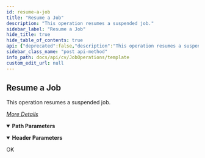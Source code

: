 ```yaml
---
id: resume-a-job
title: "Resume a Job"
description: "This operation resumes a suspended job."
sidebar_label: "Resume a Job"
hide_title: true
hide_table_of_contents: true
api: {"deprecated":false,"description":"This operation resumes a suspended job.\n\n[_More Details_](http://documentation.commvault.com/commvault/v11/article?p=features/rest_api/operations/post_job_resume.htm)\n","operationId":"Resume a Job","parameters":[{"description":"","in":"header","name":"Authtoken","required":true,"schema":{"example":"{{TOKEN}}","type":"string"}},{"description":"","in":"path","name":"jobId","required":true,"schema":{"type":"string"}}],"tags":["Job Operations"],"responses":{"200":{"description":"OK"}},"method":"post","path":"/Job/{jobId}/action/resume","servers":[{"url":"http://{hostname}/webconsole/api","variables":{"hostname":{"default":"localhost","description":"Webconsole"}}}],"info":{"title":"Template","contact":{},"version":"1.0","description":"Template"},"postman":{"name":"Resume a Job","description":{"content":"This operation resumes a suspended job.\n\n[_More Details_](http://documentation.commvault.com/commvault/v11/article?p=features/rest_api/operations/post_job_resume.htm)\n","type":"text/plain"},"url":{"path":["Job",":jobId","action","resume"],"host":["{{baseUrl}}"],"query":[],"variable":[{"disabled":false,"description":{"content":"(Required) ","type":"text/plain"},"type":"any","value":"","key":"jobId"}]},"header":[{"disabled":false,"description":{"content":"(Required) ","type":"text/plain"},"key":"Authtoken","value":""}],"method":"POST"}}
sidebar_class_name: "post api-method"
info_path: docs/api/cv/JobOperations/template
custom_edit_url: null
---
```



## Resume a Job



This operation resumes a suspended job.

[_More Details_](http://documentation.commvault.com/commvault/v11/article?p=features/rest_api/operations/post_job_resume.htm)


<details style={{"marginBottom":"1rem"}} data-collapsed={false} open={true}><summary style={{}}><strong>Path Parameters</strong></summary><div><ul><ParamsItem className={"paramsItem"} param={{"description":"","in":"path","name":"jobId","required":true,"schema":{"type":"string"}}}></ParamsItem></ul></div></details><details style={{"marginBottom":"1rem"}} data-collapsed={false} open={true}><summary style={{}}><strong>Header Parameters</strong></summary><div><ul><ParamsItem className={"paramsItem"} param={{"description":"","in":"header","name":"Authtoken","required":true,"schema":{"example":"{{TOKEN}}","type":"string"}}}></ParamsItem></ul></div></details><div><ApiTabs><TabItem label={"200"} value={"200"}><div>

OK

</div><div></div></TabItem></ApiTabs></div>
      